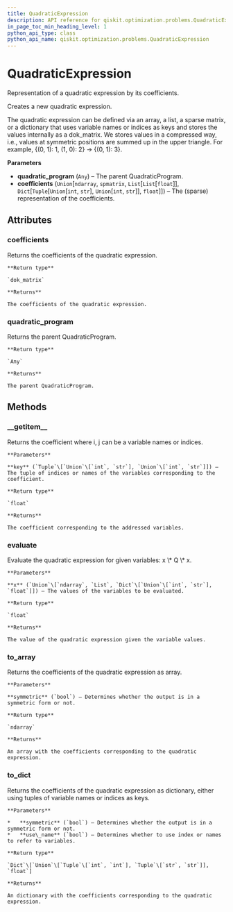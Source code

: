 ```yaml
---
title: QuadraticExpression
description: API reference for qiskit.optimization.problems.QuadraticExpression
in_page_toc_min_heading_level: 1
python_api_type: class
python_api_name: qiskit.optimization.problems.QuadraticExpression
---
```


# QuadraticExpression

<Class id="qiskit.optimization.problems.QuadraticExpression" isDedicatedPage={true} github="https://github.com/qiskit-community/qiskit-aqua/tree/stable/0.7/qiskit/optimization/problems/quadratic_expression.py" signature="QuadraticExpression(quadratic_program, coefficients)">
  Representation of a quadratic expression by its coefficients.

  Creates a new quadratic expression.

  The quadratic expression can be defined via an array, a list, a sparse matrix, or a dictionary that uses variable names or indices as keys and stores the values internally as a dok\_matrix. We stores values in a compressed way, i.e., values at symmetric positions are summed up in the upper triangle. For example, \{(0, 1): 1, (1, 0): 2} -> \{(0, 1): 3}.

  **Parameters**

  *   **quadratic\_program** (`Any`) – The parent QuadraticProgram.
  *   **coefficients** (`Union`\[`ndarray`, `spmatrix`, `List`\[`List`\[`float`]], `Dict`\[`Tuple`\[`Union`\[`int`, `str`], `Union`\[`int`, `str`]], `float`]]) – The (sparse) representation of the coefficients.

  ## Attributes

  ### coefficients

  <Attribute id="qiskit.optimization.problems.QuadraticExpression.coefficients" attributeTypeHint="scipy.sparse.dok.dok_matrix">
    Returns the coefficients of the quadratic expression.

    **Return type**

    `dok_matrix`

    **Returns**

    The coefficients of the quadratic expression.
  </Attribute>

  ### quadratic\_program

  <Attribute id="qiskit.optimization.problems.QuadraticExpression.quadratic_program" attributeTypeHint="Any">
    Returns the parent QuadraticProgram.

    **Return type**

    `Any`

    **Returns**

    The parent QuadraticProgram.
  </Attribute>

  ## Methods

  ### \_\_getitem\_\_

  <Function id="qiskit.optimization.problems.QuadraticExpression.__getitem__" signature="QuadraticExpression.__getitem__(key)">
    Returns the coefficient where i, j can be a variable names or indices.

    **Parameters**

    **key** (`Tuple`\[`Union`\[`int`, `str`], `Union`\[`int`, `str`]]) – The tuple of indices or names of the variables corresponding to the coefficient.

    **Return type**

    `float`

    **Returns**

    The coefficient corresponding to the addressed variables.
  </Function>

  ### evaluate

  <Function id="qiskit.optimization.problems.QuadraticExpression.evaluate" signature="QuadraticExpression.evaluate(x)">
    Evaluate the quadratic expression for given variables: x \* Q \* x.

    **Parameters**

    **x** (`Union`\[`ndarray`, `List`, `Dict`\[`Union`\[`int`, `str`], `float`]]) – The values of the variables to be evaluated.

    **Return type**

    `float`

    **Returns**

    The value of the quadratic expression given the variable values.
  </Function>

  ### to\_array

  <Function id="qiskit.optimization.problems.QuadraticExpression.to_array" signature="QuadraticExpression.to_array(symmetric=False)">
    Returns the coefficients of the quadratic expression as array.

    **Parameters**

    **symmetric** (`bool`) – Determines whether the output is in a symmetric form or not.

    **Return type**

    `ndarray`

    **Returns**

    An array with the coefficients corresponding to the quadratic expression.
  </Function>

  ### to\_dict

  <Function id="qiskit.optimization.problems.QuadraticExpression.to_dict" signature="QuadraticExpression.to_dict(symmetric=False, use_name=False)">
    Returns the coefficients of the quadratic expression as dictionary, either using tuples of variable names or indices as keys.

    **Parameters**

    *   **symmetric** (`bool`) – Determines whether the output is in a symmetric form or not.
    *   **use\_name** (`bool`) – Determines whether to use index or names to refer to variables.

    **Return type**

    `Dict`\[`Union`\[`Tuple`\[`int`, `int`], `Tuple`\[`str`, `str`]], `float`]

    **Returns**

    An dictionary with the coefficients corresponding to the quadratic expression.
  </Function>
</Class>


